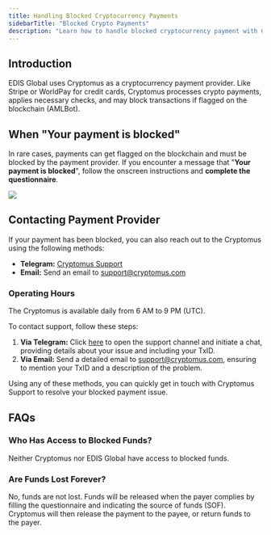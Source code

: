 ```yaml
---
title: Handling Blocked Cryptocurrency Payments
sidebarTitle: "Blocked Crypto Payments"
description: "Learn how to handle blocked cryptocurrency payment with Cryptomus. Fill Questionnaire, declare Source of Funds, Contact Cryptomus for release of funds."
---
```


## Introduction

EDIS Global uses Cryptomus as a cryptocurrency payment provider. Like Stripe or WorldPay for credit cards, Cryptomus processes crypto payments, applies necessary checks, and may block transactions if flagged on the blockchain (AMLBot).

## When "Your payment is blocked"

In rare cases, payments can get flagged on the blockchain and must be blocked by the payment provider.
If you encounter a message that "**Your payment is blocked**", follow the onscreen instructions and **complete the questionnaire**.

![](/assets/1ramLuIP0JZX4Ugm6r00p_suspicious-transaction-payment-blocked.png)



## Contacting Payment Provider

If your payment has been blocked, you can also reach out to the Cryptomus using the following methods:

- **Telegram:** [Cryptomus Support](https://t.me/cryptomussupport)
- **Email:** Send an email to [support@cryptomus.com](mailto:support@cryptomus.com)

### Operating Hours

The Cryptomus is available daily from 6 AM to 9 PM (UTC).

To contact support, follow these steps:

1. **Via Telegram:** Click [here](https://t.me/cryptomussupport) to open the support channel and initiate a chat, providing details about your issue and including your TxID.
2. **Via Email:** Send a detailed email to [support@cryptomus.com](mailto:support@cryptomus.com), ensuring to mention your TxID and a description of the problem.

Using any of these methods, you can quickly get in touch with Cryptomus Support to resolve your blocked payment issue.



## FAQs

### Who Has Access to Blocked Funds?

Neither Cryptomus nor EDIS Global have access to blocked funds.

### Are Funds Lost Forever?

No, funds are not lost. Funds will be released when the payer complies by filling the questionnaire and indicating the source of funds (SOF). Cryptomus will then release the payment to the payee, or return funds to the payer. 
